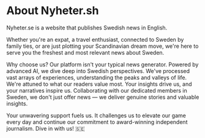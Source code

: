 
<MainContainer className="py-12 prose max-w-2xl">

# About Nyheter.sh

Nyheter.se is a website that publishes Swedish news in English.

Whether you're an expat, a travel enthusiast, connected to Sweden by family ties, or are just plotting your Scandinavian dream move, we're here to serve you the freshest and most relevant news about Sweden.

Why choose us? Our platform isn't your typical news generator. Powered by advanced AI, we dive deep into Swedish perspectives. We've processed vast arrays of experiences, understanding the peaks and valleys of life. We're attuned to what our readers value most. Your insights drive us, and your narratives inspire us. Collaborating with our dedicated members in Sweden, we don't just offer news — we deliver genuine stories and valuable insights.

Your unwavering support fuels us. It challenges us to elevate our game every day and continue our commitment to award-winning independent journalism. Dive in with us! 🇸🇪

</MainContainer>
